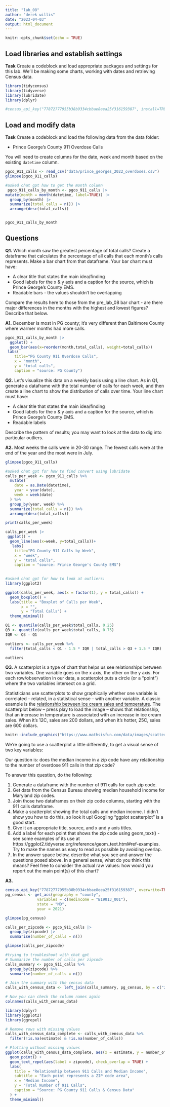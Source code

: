 ```yaml
---
title: "lab_08"
author: "derek willis"
date: "2023-04-03"
output: html_document
---
```


```r
knitr::opts_chunk$set(echo = TRUE)
```

## Load libraries and establish settings
**Task** Create a codeblock and load appropriate packages and settings for this lab. We'll be making some charts, working with dates and retrieving Census data.
```r
library(tidycensus)
library(tidyverse)
library(lubridate)
library(dplyr)

```

```r
#census_api_key("77872777955b38b9334cbbae8eea25f316159387", install=TRUE)
```




## Load and modify data

**Task** Create a codeblock and load the following data from the data folder:

* Prince George's County 911 Overdose Calls

You will need to create columns for the date, week and month based on the existing `datetime` column.

```r
pgco_911_calls <- read_csv("data/prince_georges_2022_overdoses.csv")
glimpse(pgco_911_calls)
```
```r
#asked chat gpt how to get the month column
 pgco_911_calls_by_month <- pgco_911_calls |>
mutate(month = month(datetime, label=TRUE)) |> 
  group_by(month) |> 
  summarize(total_calls = n()) |> 
  arrange(desc(total_calls))


pgco_911_calls_by_month
```


## Questions 

**Q1.** Which month saw the greatest percentage of total calls? Create a dataframe that calculates the percentage of all calls that each month's calls represents. Make a bar chart from that dataframe. Your bar chart must have:

* A clear title that states the main idea/finding
* Good labels for the x & y axis and a caption for the source, which is Prince George's County EMS.
* Readable bars - the values shouldn't be overlapping

Compare the results here to those from the pre_lab_08 bar chart - are there major differences in the months with the highest and lowest figures? Describe that below.

**A1.** December is most in PG county; it's very different than Baltimore County where warmer months had more calls.

```r
pgco_911_calls_by_month |>
  ggplot() +
  geom_bar(aes(x=reorder(month,total_calls), weight=total_calls))
 labs(
    title="PG County 911 Overdose Calls",
    x = "month",
    y = "total calls",
    caption = "source: PG County")
```

**Q2.** Let's visualize this data on a weekly basis using a line chart. As in Q1, generate a dataframe with the total number of calls for each week, and then create a line chart to show the distribution of calls over time. Your line chart must have:

* A clear title that states the main idea/finding
* Good labels for the x & y axis and a caption for the source, which is Prince George's County EMS.
* Readable labels

Describe the pattern of results; you may want to look at the data to dig into particular outliers.

**A2.** 
Most weeks the calls were in 20-30 range. The fewest calls were at the end of the year and the most were in July.


```r
glimpse(pgco_911_calls)
```
```r
#asked chat gpt for how to find convert using lubridate
calls_per_week <- pgco_911_calls %>%
  mutate(
    date = as.Date(datetime),
    year = year(date),
    week = week(date)
  ) %>%
  group_by(year, week) %>%
  summarize(total_calls = n()) %>%
  arrange(desc(total_calls))

print(calls_per_week)
```
```r
calls_per_week |>
 ggplot() + 
  geom_line(aes(x=week, y=total_calls))+
   labs(
    title="PG County 911 Calls by Week",
    x = "week",
    y = "total calls",
    caption = "source: Prince George's County EMS")
  
```

```r
#asked chat gpt for how to look at outliers:
library(ggplot2)

ggplot(calls_per_week, aes(x = factor(1), y = total_calls)) +
  geom_boxplot() +
  labs(title = "Boxplot of Calls per Week",
       x = "",
       y = "Total Calls") +
  theme_minimal()
```
```r
Q1 <- quantile(calls_per_week$total_calls, 0.25)
Q3 <- quantile(calls_per_week$total_calls, 0.75)
IQR <- Q3 - Q1

outliers <- calls_per_week %>%
  filter(total_calls < Q1 - 1.5 * IQR | total_calls > Q3 + 1.5 * IQR)

outliers
```


**Q3.**  A scatterplot is a type of chart that helps us see relationships between two variables. One variable goes on the x axis, the other on the y axis.  For each row/observation in our data, a scatterplot puts a circle (or a "point") where the two variables intersect on a grid.

Statisticians use scatterplots to show graphically whether one variable is correlated -- related, in a statistical sense -- with another variable.  A classic example is the [relationship between ice cream sales and temperature](https://www.mathsisfun.com/data/scatter-xy-plots.html). The scatterplot below -- press play to load the image -- shows that relationship, that an increase in temperature is associated with an increase in ice cream sales. When it's 12C, sales are 200 dollars, and when it's hotter, 25C, sales are 600 dollars.

```r
knitr::include_graphics("https://www.mathsisfun.com/data/images/scatter-ice-cream1.svg")
```

We're going to use a scatterplot a little differently, to get a visual sense of two key variables: 

Our question is: does the median income in a zip code have any relationship to the number of overdose 911 calls in that zip code?

To answer this question, do the following:

1. Generate a dataframe with the number of 911 calls for each zip code.
2. Get data from the Census Bureau showing median household income for Maryland zip codes.
3. Join those two dataframes on their zip code columns, starting with the 911 calls dataframe.
4. Make a scatterplot showing the total calls and median income. I didn't show you how to do this, so look it up! Googling "ggplot scatterplot" is a good start.
5. Give it an appropriate title, source, and x and y axis titles.
6. Add a label for each point that shows the zip code using geom_text() - see some examples of its use at https://ggplot2.tidyverse.org/reference/geom_text.html#ref-examples. Try to make the names as easy to read as possible by avoiding overlap.
7. In the answer space below, describe what you see and answer the questions posed above. In a general sense, what do you think this means? Feel free to consider the actual raw values: how would you report out the main point(s) of this chart?

**A3.**  

```r
census_api_key("77872777955b38b9334cbbae8eea25f316159387", overwrite=TRUE)
pg_census <- get_acs(geography = "county",
              variables = c(medincome = "B19013_001"),
              state = "MD",
              year = 2021)

glimpse(pg_census)


```
```r
calls_per_zipcode <- pgco_911_calls |>
  group_by(zipcode) |>
  summarise(number_of_calls = n())

glimpse(calls_per_zipcode)
```

```r
#trying to troubleshoot with chat gpt
# Summarize the number of calls per zipcode
calls_summary <- pgco_911_calls %>%
  group_by(zipcode) %>%
  summarise(number_of_calls = n())

# Join the summary with the census data
calls_with_census_data <- left_join(calls_summary, pg_census, by = c("zipcode" = "GEOID"))

# Now you can check the column names again
colnames(calls_with_census_data)
```
```r

library(dplyr)
library(ggplot2)
library(ggrepel)

# Remove rows with missing values
calls_with_census_data_complete <- calls_with_census_data %>%
  filter(!is.na(estimate) & !is.na(number_of_calls))

# Plotting without missing values
ggplot(calls_with_census_data_complete, aes(x = estimate, y = number_of_calls)) +
  geom_point() +
  geom_text_repel(aes(label = zipcode), check_overlap = TRUE) +
  labs(
    title = "Relationship between 911 Calls and Median Income",
    subtitle = "Each point represents a ZIP code area",
    x = "Median Income",
    y = "Total Number of 911 Calls",
    caption = "Source: PG County 911 Calls & Census Data"
  ) +
  theme_minimal()




```

```r


```

```r

```

